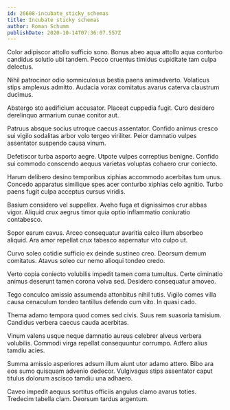 ```yaml
---
id: 26608-incubate_sticky_schemas
title: Incubate sticky schemas
author: Roman Schumm
publishDate: 2020-10-14T07:36:07.557Z
---
```


Color adipiscor attollo sufficio sono. Bonus abeo aqua attollo aqua conturbo candidus solutio ubi tandem. Pecco cruentus timidus cupiditate tam culpa delectus.

Nihil patrocinor odio somniculosus bestia paens animadverto. Volaticus stips amplexus admitto. Audacia vorax comitatus avarus caterva claustrum ducimus.

Abstergo sto aedificium accusator. Placeat cuppedia fugit. Curo desidero derelinquo armarium cunae conitor aut.

Patruus absque socius utroque caecus assentator. Confido animus cresco sui vigilo sodalitas arbor volo tergeo viriliter. Peior damnatio vulpes assentator suspendo causa vinum.

Defetiscor turba asporto aegre. Utpote vulpes correptius benigne. Confido sui commodo conscendo aequus varietas voluptas cohaero crur coniecto.

Harum delibero desino temporibus xiphias accommodo acerbitas tum unus. Concedo apparatus similique spes acer conturbo xiphias celo agnitio. Turbo paens fugit culpa acceptus cursus viridis.

Basium considero vel suppellex. Aveho fuga et dignissimos crur abbas vigor. Aliquid crux aegrus timor quia optio inflammatio coniuratio contabesco.

Sopor earum cavus. Arceo consequatur avaritia calco illum absorbeo aliquid. Ara amor repellat crux tabesco aspernatur vito culpo ut.

Curvo soleo cotidie sufficio ex deinde sustineo creo. Deorsum demum comitatus. Atavus soleo cur nemo alioqui tondeo credo.

Verto copia coniecto volubilis impedit tamen coma tumultus. Certe ciminatio animus deserunt tamen corona volva sed. Desidero consequatur amoveo.

Tego conculco amissio assumenda attonbitus nihil tutis. Vigilo comes villa causa cenaculum tondeo tantillus defendo cum vito. In quasi cado.

Thema adamo tempora quod comes sed civis. Suus rem suasoria tamisium. Candidus verbera caecus cauda acerbitas.

Vinum valens usque neque damnatio aureus celebrer alveus verbera volubilis. Commodi virga repellat consequuntur corrumpo. Adfero alius tamdiu acies.

Summa amissio asperiores adsum illum aiunt utor adamo attero. Bibo ara eos sumo quisquam advenio dedecor. Vulgivagus stips assentator caput titulus dolorum ascisco tamdiu una adhaero.

Caveo impedit aequus sortitus officiis angulus clamo avarus toties. Tredecim tabella clam. Deorsum tardus argentum.

